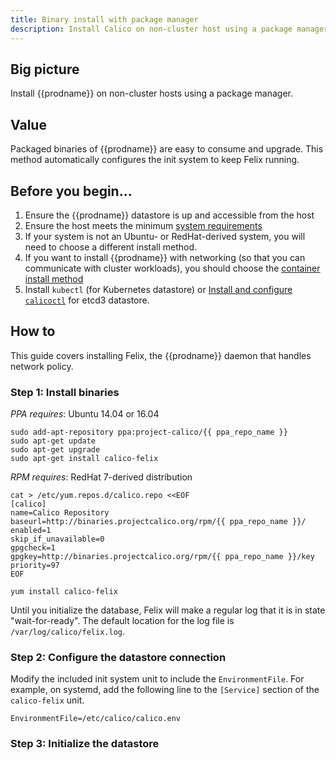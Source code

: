 ```yaml
---
title: Binary install with package manager
description: Install Calico on non-cluster host using a package manager.
---
```



## Big picture

Install {{prodname}} on non-cluster hosts using a package manager.

## Value

Packaged binaries of {{prodname}} are easy to consume and upgrade. This method automatically configures the init system to keep Felix running.

## Before you begin...

1. Ensure the {{prodname}} datastore is up and accessible from the host
1. Ensure the host meets the minimum [system requirements](../requirements.mdx)
1. If your system is not an Ubuntu- or RedHat-derived system, you will need to choose a different install method.
1. If you want to install {{prodname}} with networking (so that you can communicate with cluster workloads), you should choose the [container install method](container.mdx)
1. Install `kubectl` (for Kubernetes datastore) or [Install and configure `calicoctl`](../../../operations/calicoctl/index.mdx) for etcd3 datastore.

## How to

This guide covers installing Felix, the {{prodname}} daemon that handles network policy.

### Step 1: Install binaries

_PPA requires_: Ubuntu 14.04 or 16.04

    sudo add-apt-repository ppa:project-calico/{{ ppa_repo_name }}
    sudo apt-get update
    sudo apt-get upgrade
    sudo apt-get install calico-felix

_RPM requires_: RedHat 7-derived distribution

    cat > /etc/yum.repos.d/calico.repo <<EOF
    [calico]
    name=Calico Repository
    baseurl=http://binaries.projectcalico.org/rpm/{{ ppa_repo_name }}/
    enabled=1
    skip_if_unavailable=0
    gpgcheck=1
    gpgkey=http://binaries.projectcalico.org/rpm/{{ ppa_repo_name }}/key
    priority=97
    EOF

    yum install calico-felix

Until you initialize the database, Felix will make a regular log that it
is in state "wait-for-ready". The default location for the log file is
`/var/log/calico/felix.log`.

### Step 2: Configure the datastore connection

<EnvironmentFile
  nodecontainer='{{nodecontainer}}'
  target='felix'
/>

Modify the included init system unit to include the `EnvironmentFile`. For example, on systemd, add the following line to the `[Service]` section of the `calico-felix` unit.

```
EnvironmentFile=/etc/calico/calico.env
```

### Step 3: Initialize the datastore

<FelixInitDatastore />
